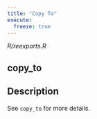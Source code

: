 ```yaml
---
title: "Copy To"
execute:
  freeze: true
---
```


*R/reexports.R*

## copy_to

## Description
See `copy_to` for more details. 










